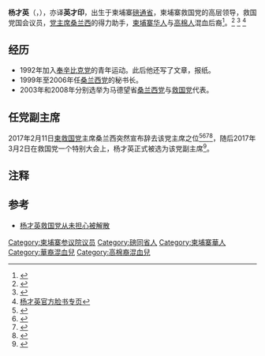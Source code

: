 {{Infobox Officeholder
|name =杨才英
|image = Eng Chhai Eang.jpg 
|party = [[柬埔寨救国党|柬埔寨救国党]]
|office = [[柬埔寨参议院议员|柬埔寨参议院议员]] 
|term_start = 2012年3月24
|term_end = 2013
|predecessor =
|successor = 
|office2 = [[柬埔寨国会议员|柬埔寨国会议员]]
|constituency2 =  
|term_start2 = 2014年8月5日 
|term_end2 = 
|majority2 = 366,056
|constituency_MP3 = [[马德望省|马德望省]]
|term_start3 = 2003 
|term_end3 = 2011 
|alma_mater =  
|birth_date = {{birth date and age|1965|11|10}}
|birth_place = [[柬埔寨王国|柬埔寨王国]], [[磅通省|磅通省]]  
}} 
'''杨才英'''（{{lang-km|អេង ឆៃអៀង}}，{{bd|1965年|11月10日|}}），亦译'''英才印'''，出生于柬埔寨[[磅通省|磅通省]]，柬埔寨救国党的高层领导，救国党国会议员，[[党主席|党主席]][[桑兰西|桑兰西]]的得力助手，[[柬埔寨华人|柬埔寨华人]]与[[高棉人|高棉人]]混血后裔<ref>{{Cite web |url=https://mp.weixin.qq.com/s?__biz=MzA3OTM3NDE4Nw==&mid=400644055&idx=2&sn=e278a86b28d55ef774319208679f9ddf&scene=1&srcid=1209cCPqG5AmNokKR2CCed39&ascene=1&uin=Mjc5OTk3NzYwMg%3D%3D&devicetype=webwx&version=70000001&pass_ticket=YALEXZeLGvdKjZsvBxsWtm2IN%2Fowieo4iIKvgOF29K5dDeLKE9qmzMPLG98EZqJJ |title=救国党两巨头宣布将退位 |access-date=2016-01-08 |archive-date=2020-06-29 |archive-url=https://web.archive.org/web/20200629203545/https://mp.weixin.qq.com/s?__biz=MzA3OTM3NDE4Nw%3D%3D&mid=400644055&idx=2&sn=e278a86b28d55ef774319208679f9ddf&scene=1&srcid=1209cCPqG5AmNokKR2CCed39&ascene=1&uin=Mjc5OTk3NzYwMg%3D%3D&devicetype=webwx&version=70000001&pass_ticket=YALEXZeLGvdKjZsvBxsWtm2IN%2Fowieo4iIKvgOF29K5dDeLKE9qmzMPLG98EZqJJ |dead-url=no }}</ref>。<ref>{{Cite web |url=http://www.jinbianwanbao.com/List.asp?ID=19710 |title=潘基文对柬埔寨近期政治局势表达关注人民党发言人称欧美国家帮不了沈良西杨才英还借此机会呼吁救国党广大支持者保持稳定的情绪，并对沈良西不能如期返国给予谅解。 |accessdate=2015-12-07 |archive-date=2016-01-07 |archive-url=https://web.archive.org/web/20160107221640/http://www.jinbianwanbao.com/List.asp?ID=19710 |dead-url=yes }}</ref>
<ref>{{Cite web |url=http://www.7jpz.com/article-39136-1.html |title=救国党议员杨才英说救国党和人民党尚未达成共识的问题就产于选举竞选游行时间和游行地点。 |accessdate=2015-12-07 |archive-date=2018-10-28 |archive-url=https://web.archive.org/web/20181028033644/http://www.7jpz.com/article-39136-1.html |dead-url=yes }}</ref>
<ref>[https://www.facebook.com/Eng-Chhai-Eang-189037734494316/?ref=ts&fref=ts 杨才英官方脸书专页]</ref>

==经历==
*1992年加入[[奉辛比克党|奉辛比克党]]的青年运动。此后他还写了文章，报纸。
*1999年至2006年任[[桑兰西党|桑兰西党]]的秘书长。
*2003年和2008年分别选举为马德望省[[桑兰西党|桑兰西党]]与[[柬埔寨救国党|救国党]]代表。

==任党副主席==
2017年2月11日[[柬埔寨救国党|柬救国党]]主席桑兰西突然宣布辞去该党主席之位<ref>{{Cite web |url=http://www.chinanews.com/gj/2017/02-11/8147376.shtml |title=柬救国党主席桑兰西宣布辞去党主席 |access-date=2017-03-31 |archive-date=2017-02-13 |archive-url=https://web.archive.org/web/20170213165137/http://www.chinanews.com/gj/2017/02-11/8147376.shtml |dead-url=no }}</ref><ref>{{Cite web |url=http://www.chinanews.com/gj/2017/02-13/8147792.shtml |title=柬救国党主席桑兰西称 辞去党主席是避免“党解散” |access-date=2017-03-31 |archive-date=2017-02-13 |archive-url=https://web.archive.org/web/20170213163914/http://www.chinanews.com/gj/2017/02-13/8147792.shtml |dead-url=no }}</ref><ref>{{Cite web |url=http://news.qq.com/a/20170213/000694.htm |title=柬埔寨救国党主席桑兰西：辞去党主席是避免党解散 |access-date=2017-03-31 |archive-date=2017-02-13 |archive-url=https://web.archive.org/web/20170213170353/http://news.qq.com/a/20170213/000694.htm |dead-url=no }}</ref><ref>{{Cite web |url=http://news.163.com/17/0211/23/CD1H7V0700018AOQ.html |title=柬救国党主席桑兰西宣布辞去党主席 |accessdate=2017-03-31 |archive-date=2017-02-13 |archive-url=https://web.archive.org/web/20170213164049/http://news.163.com/17/0211/23/CD1H7V0700018AOQ.html |dead-url=yes }}</ref>，随后2017年3月2日在救国党一个特别大会上，杨才英正式被选为该党副主席<ref>{{Cite web |url=http://www.chinanews.com/gj/2017/03-02/8164083.shtml |title=杨才英当选柬埔寨救国党副主席 |access-date=2017-03-31 |archive-date=2020-06-29 |archive-url=https://web.archive.org/web/20200629132747/http://www.chinanews.com/gj/2017/03-02/8164083.shtml |dead-url=no }}</ref>。 

== 注释 ==
{{Reflist}}

==参考==
*[http://jianhuadaily.com/index.php?option=com_k2&view=item&id=25240:2017-03-29-12-51-09&Itemid=590 杨才英救国党从未担心被解散] {{Wayback|url=http://jianhuadaily.com/index.php?option=com_k2&view=item&id=25240:2017-03-29-12-51-09&Itemid=590 |date=20170331210305 }}

{{DEFAULTSORT:Eang, Eng Chhai}}
[[Category:柬埔寨参议院议员|Category:柬埔寨参议院议员]]
[[Category:磅同省人|Category:磅同省人]]
[[Category:柬埔寨華人|Category:柬埔寨華人]]
[[Category:華裔混血兒|Category:華裔混血兒]]
[[Category:高棉裔混血兒|Category:高棉裔混血兒]]